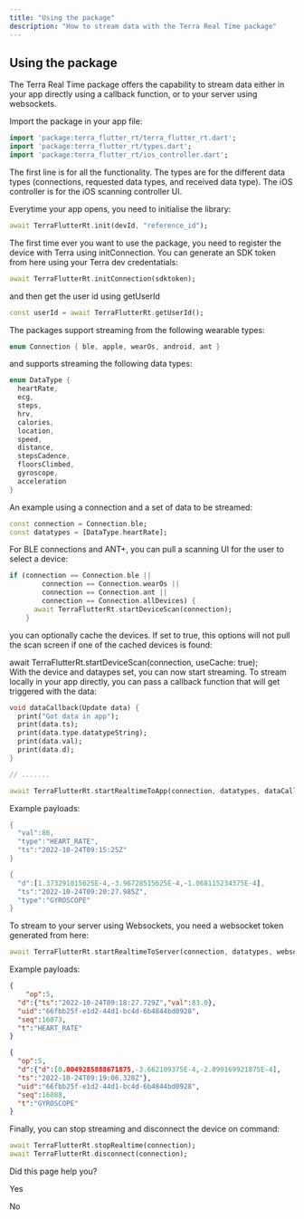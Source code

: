 ```yaml
---
title: "Using the package"
description: "How to stream data with the Terra Real Time package"
---
```

## Using the package

The Terra Real Time package offers the capability to stream data either in your app directly using a callback function, or to your server using websockets.

Import the package in your app file:

```dart
import 'package:terra_flutter_rt/terra_flutter_rt.dart';
import 'package:terra_flutter_rt/types.dart';
import 'package:terra_flutter_rt/ios_controller.dart';

```

The first line is for all the functionality. The types are for the different data types (connections, requested data types, and received data type). The iOS controller is for the iOS scanning controller UI.

Everytime your app opens, you need to initialise the library:

```dart
await TerraFlutterRt.init(devId, "reference_id");

```

The first time ever you want to use the package, you need to register the device with Terra using initConnection. You can generate an SDK token from here using your Terra dev credentatials:

```dart
await TerraFlutterRt.initConnection(sdktoken);

```

and then get the user id using getUserId

```dart
const userId = await TerraFlutterRt.getUserId();

```

The packages support streaming from the following wearable types:

```dart
enum Connection { ble, apple, wearOs, android, ant }

```

and supports streaming the following data types:

```dart
enum DataType {
  heartRate,
  ecg,
  steps,
  hrv,
  calories,
  location,
  speed,
  distance,
  stepsCadence,
  floorsClimbed,
  gyroscope,
  acceleration
}

```

An example using a connection and a set of data to be streamed:

```dart
const connection = Connection.ble;
const datatypes = [DataType.heartRate];

```

For BLE connections and ANT+, you can pull a scanning UI for the user to select a device:

```dart
if (connection == Connection.ble ||
        connection == Connection.wearOs ||
        connection == Connection.ant ||
        connection == Connection.allDevices) {
      await TerraFlutterRt.startDeviceScan(connection);
	}

```

you can optionally cache the devices. If set to true, this options will not pull the scan screen if one of the cached devices is found:

await TerraFlutterRt.startDeviceScan(connection, useCache: true);  
With the device and dataypes set, you can now start streaming. To stream locally in your app directly, you can pass a callback function that will get triggered with the data:

```dart
void dataCallback(Update data) {
  print("Got data in app");
  print(data.ts);
  print(data.type.datatypeString);
  print(data.val);
  print(data.d);
}

// .......

await TerraFlutterRt.startRealtimeToApp(connection, datatypes, dataCallback);

```

Example payloads:

```dart
{
  "val":86,
  "type":"HEART_RATE",
  "ts":"2022-10-24T09:15:25Z"
}

{
  "d":[1.373291015625E-4,-3.96728515625E-4,-1.068115234375E-4],
  "ts":"2022-10-24T09:20:27.985Z",
  "type":"GYROSCOPE"
}

```

To stream to your server using Websockets, you need a websocket token generated from here:

```dart
await TerraFlutterRt.startRealtimeToServer(connection, datatypes, websockettoken);

```

Example payloads:

```json
{
	"op":5,
  "d":{"ts":"2022-10-24T09:18:27.729Z","val":83.0},
  "uid":"66fbb25f-e1d2-44d1-bc4d-6b4844bd0928",
  "seq":16073,
  "t":"HEART_RATE"
}

{
  "op":5,
  "d":{"d":[0.0049285888671875,-3.662109375E-4,-2.899169921875E-4],
  "ts":"2022-10-24T09:19:06.328Z"},
  "uid":"66fbb25f-e1d2-44d1-bc4d-6b4844bd0928",
  "seq":16088,
  "t":"GYROSCOPE"
}

```

Finally, you can stop streaming and disconnect the device on command:

```dart
await TerraFlutterRt.stopRealtime(connection);
await TerraFlutterRt.disconnect(connection);

```

Did this page help you?

Yes

No